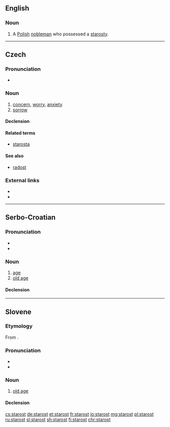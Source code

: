 ==English==

===Noun===
{{en-noun}}

# {{context|historical|lang=en}} A [[Polish]] [[nobleman]] who possessed a [[starosty]].

----

==Czech==

===Pronunciation===
* {{audio|Cs-starost.ogg|Audio|lang=cs}}

===Noun===
{{cs-noun|g=f}}

# [[concern]], [[worry]], [[anxiety]] <!-- {{gloss|feeling of anxiety}} -->
# [[sorrow]]

====Declension====
{{cs-decl-noun
|starost|starosti|starosti|starost|starosti|starosti|starostí
|starosti|starostí|starostem|starosti|starosti|starostech|starostmi
}}

====Related terms====
* [[starosta]] {{g|m}}

====See also====
* [[radost]] {{g|f}}

===External links===
* {{R:PSJC}}
* {{R:SSJC}}

----

==Serbo-Croatian==

===Pronunciation===
* {{IPA|/stâroːst/|lang=sh}}
* {{hyphenation|sta|rost|lang=sh}}

===Noun===
{{sh-noun|g=f|head=stȁrōst|r|старост|ста̏ро̄ст}}

# [[age]]
# [[old age]]

====Declension====
{{sh-decl-noun
|starost|starosti
|starosti|starosti
|starosti|starostima
|starost|starosti
|starosti|starosti
|starosti|starostima
|starošću / starosti|starostima
}}

----

==Slovene==

===Etymology===
From {{suffix|stàr|ost|lang=sl}}.

===Pronunciation===
* {{IPA|lang=sl|/ˈstàːrɔst/|/staˈróːst/}}
* {{sl-tonal|stárost|starọ̑st}}

===Noun===
{{sl-noun|stárost|head2=staróst|f|stárosti|gen2=starósti|-}}

# [[old age]]

====Declension====
{{sl-decl-noun-f-i|stárost|n=sg}}
{{sl-decl-noun-f-i|staróst|n=sg}}

[[cs:starost]]
[[de:starost]]
[[et:starost]]
[[fr:starost]]
[[io:starost]]
[[mg:starost]]
[[pl:starost]]
[[ru:starost]]
[[sl:starost]]
[[sh:starost]]
[[fi:starost]]
[[chr:starost]]